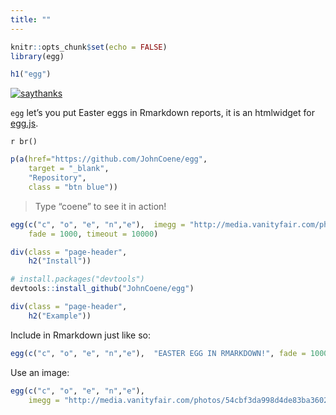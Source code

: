 ```yaml
---
title: ""
---
```


```r
knitr::opts_chunk$set(echo = FALSE)
library(egg)
```

<main>
<div class = "container">

```r
h1("egg")
```

[![saythanks](https://img.shields.io/badge/say-thanks-ff69b4.svg)](https://saythanks.io/to/JohnCoene)

`egg` let's you put Easter eggs in Rmarkdown reports, it is an htmlwidget for [egg.js](http://thatmikeflynn.com/egg.js/).

`r br()`

```r
p(a(href="https://github.com/JohnCoene/egg", 
    target = "_blank",
    "Repository",
    class = "btn blue"))
```

> Type "coene" to see it in action!

```r
egg(c("c", "o", "e", "n","e"),  imegg = "http://media.vanityfair.com/photos/54cbf3da998d4de83ba3602a/master/w_960,c_limit/image.jpg",
    fade = 1000, timeout = 10000)
```

```r
div(class = "page-header",
    h2("Install"))
```

```r
# install.packages("devtools")
devtools::install_github("JohnCoene/egg")
```

```r
div(class = "page-header",
    h2("Example"))
```

Include in Rmarkdown just like so:

```r
egg(c("c", "o", "e", "n","e"),  "EASTER EGG IN RMARKDOWN!", fade = 1000, timeout = 10000)
```

Use an image:

```r
egg(c("c", "o", "e", "n","e"), 
    imegg = "http://media.vanityfair.com/photos/54cbf3da998d4de83ba3602a/master/w_960,c_limit/image.jpg")
```

</div>
</main>